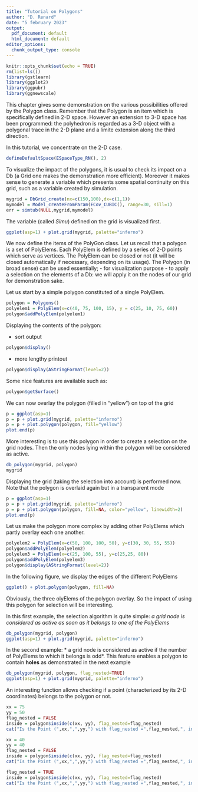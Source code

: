 ```yaml
---
title: "Tutorial on Polygons"
author: "D. Renard"
date: "5 february 2023"
output:
  pdf_document: default
  html_document: default
editor_options: 
  chunk_output_type: console
---
```

<!-- SUMMARY: Polygon definition and usage (for selection)  -->

<!-- CATEGORY: Basic_Objects -->

```r
knitr::opts_chunk$set(echo = TRUE)
rm(list=ls())
library(gstlearn)
library(ggplot2)
library(ggpubr)
library(ggnewscale)
```

This chapter gives some demonstration on the various possibilities offered by the Polygon class.
Remember that the Polygon is an item which is specifically defined in 2-D space. However an extension to 3-D space has been programmed: the polyhedron is regarded as a 3-D object with a polygonal trace in the 2-D plane and a limite extension along the third direction. 

In this tutorial, we concentrate on the 2-D case.

```r
defineDefaultSpace(ESpaceType_RN(), 2)
```

To visualize the impact of the polygons, it is usual to check its impact on a Db (a Grid one makes the demonstration more efficient).
Moreover it makes sense to generate a variable which presents some spatial continuity on this grid, such as a variable created by simulation.

```r
mygrid = DbGrid_create(nx=c(150,100),dx=c(1,1))
mymodel = Model_createFromParam(ECov_CUBIC(), range=30, sill=1)
err = simtub(NULL,mygrid,mymodel)
```

The variable (called *Simu*) defined on the grid is visualized first.

```r
ggplot(asp=1) + plot.grid(mygrid, palette="inferno")
```

We now define the items of the PolyGon class.
Let us recall that a polygon is a set of PolyElems. Each PolyElem is defined by
a series of 2-D points which serve as vertices. The PolyElem can be closed or
not (it will be closed automatically if necessary, depending on its usage). The
Polygon (in broad sense) can be used essentially;
- for visualization purpose
- to apply a selection on the elements of a Db: we will apply it on the nodes of our grid for demonstration sake.

Let us start by a simple polygon constituted of a single PolyElem.

```r
polygon = Polygons()
polyelem1 = PolyElem(x=c(40, 75, 100, 15), y = c(25, 10, 75, 60))
polygon$addPolyElem(polyelem1)
```

Displaying the contents of the polygon:

- sort output

```r
polygon$display()
```

- more lengthy printout

```r
polygon$display(AStringFormat(level=2))
```

Some nice features are available such as:

```r
polygon$getSurface()
```

We can now overlay the polygon (filled in "yellow") on top of the grid

```r
p = ggplot(asp=1)
p = p + plot.grid(mygrid, palette="inferno")
p = p + plot.polygon(polygon, fill="yellow")
plot.end(p)
```

More interesting is to use this polygon in order to create a selection on the grid nodes. Then the only nodes lying within the polygon will be considered as active.

```r
db_polygon(mygrid, polygon)
mygrid
```

Displaying the grid (taking the selection into account) is performed now. Note that the polygon is overlaid again but in a transparent mode

```r
p = ggplot(asp=1)
p = p + plot.grid(mygrid, palette="inferno")
p = p + plot.polygon(polygon, fill=NA, color="yellow", linewidth=2)
plot.end(p)
```

Let us make the polygon more complex by adding other PolyElems which partly
overlay each one another.

```r
polyelem2 = PolyElem(x=c(50, 100, 100, 50), y=c(30, 30, 55, 55))
polygon$addPolyElem(polyelem2)
polyelem3 = PolyElem(x=c(25, 100, 55), y=c(25,25, 80))
polygon$addPolyElem(polyelem3)
polygon$display(AStringFormat(level=2))
```

In the following figure, we display the edges of the different PolyElems

```r
ggplot() + plot.polygon(polygon, fill=NA)
```

Obviously, the three olyElems of the polygon overlay. So the impact of using
this polygon for selection will be interesting.

In this first example, the selection algorithm is quite simple:
*a grid node is considered as active as soon as it belongs to one of the
PolyElems*

```r
db_polygon(mygrid, polygon)
ggplot(asp=1) + plot.grid(mygrid, palette="inferno")
```

In the second example:
* a grid node is considered as active if the number of PolyElems to which it
  belongs is odd*. This feature enables a polygon to contain **holes** as
  demonstrated in the next example

```r
db_polygon(mygrid, polygon, flag_nested=TRUE)
ggplot(asp=1) + plot.grid(mygrid, palette="inferno")
```

An interesting function allows checking if a point (characterized by its 2-D coordinates) belongs to the polygon or not.

```r
xx = 75
yy = 50
flag_nested = FALSE
inside = polygon$inside(c(xx, yy), flag_nested=flag_nested)
cat("Is the Point (",xx,",",yy,") with flag_nested =",flag_nested,", inside the Polygon =",inside,"\n")

xx = 40
yy = 40
flag_nested = FALSE
inside = polygon$inside(c(xx, yy), flag_nested=flag_nested)
cat("Is the Point (",xx,",",yy,") with flag_nested =",flag_nested,", inside the Polygon =",inside,"\n")

flag_nested = TRUE
inside = polygon$inside(c(xx, yy), flag_nested=flag_nested)
cat("Is the Point (",xx,",",yy,") with flag_nested =",flag_nested,", inside the Polygon =",inside,"\n")
```

